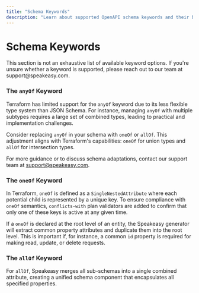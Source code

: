```yaml
---
title: "Schema Keywords"
description: "Learn about supported OpenAPI schema keywords and their behavior in Terraform providers."
---
```




# Schema Keywords

<Callout title="Tip" >
This section is not an exhaustive list of available keyword options. If you&apos;re unsure whether a keyword is supported, please reach out to our team at support@speakeasy.com.
</Callout>

### The `anyOf` Keyword

Terraform has limited support for the `anyOf` keyword due to its less flexible type system than JSON Schema. For instance, managing `anyOf` with multiple subtypes requires a large set of combined types, leading to practical and implementation challenges.

Consider replacing `anyOf` in your schema with `oneOf` or `allOf`. This adjustment aligns with Terraform's capabilities: `oneOf` for union types and `allOf` for intersection types.

For more guidance or to discuss schema adaptations, contact our support team at support@speakeasy.com.

### The `oneOf` Keyword

In Terraform, `oneOf` is defined as a `SingleNestedAttribute` where each potential child is represented by a unique key. To ensure compliance with `oneOf` semantics, `conflicts-with` plan validators are added to confirm that only one of these keys is active at any given time.

If a `oneOf` is declared at the root level of an entity, the Speakeasy generator will extract common property attributes and duplicate them into the root level. This is important if, for instance, a common `id` property is required for making read, update, or delete requests.

### The `allOf` Keyword

For `allOf`, Speakeasy merges all sub-schemas into a single combined attribute, creating a unified schema component that encapsulates all specified properties.
